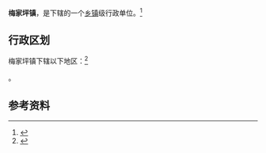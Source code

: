 {{中国乡级行政区|61/05/28/113/000}}

'''梅家坪镇'''，是{{PRC admin/fullname|61/05/28/113/000|3}}下辖的一个[[乡镇|乡镇]]级行政单位。<ref>{{PRC admin/ref sgc|{{PRC admin/parent|61/05/28/113/000}}}}</ref>

== 行政区划 ==

梅家坪镇下辖以下地区：<ref>{{PRC admin/ref sgc|61/05/28/113/000}}</ref>

{{PRC admin/children|61/05/28/113/000}}。

== 参考资料 ==

{{reflist}}

{{行政区划小作品}}
{{PRC admin/navcat|61/05/28/113/000}}